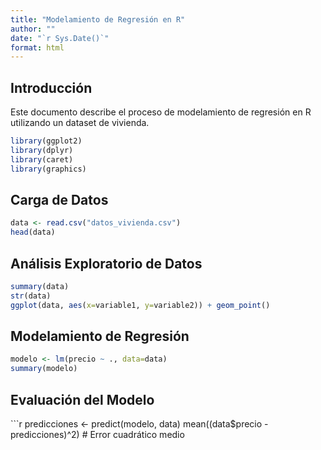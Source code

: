 ```yaml
---
title: "Modelamiento de Regresión en R"
author: ""
date: "`r Sys.Date()`"
format: html
---
```


## Introducción

Este documento describe el proceso de modelamiento de regresión en R utilizando un dataset de vivienda.

```r
library(ggplot2)
library(dplyr)
library(caret)
library(graphics)
```

## Carga de Datos

```r
data <- read.csv("datos_vivienda.csv")
head(data)
```

## Análisis Exploratorio de Datos

```r
summary(data)
str(data)
ggplot(data, aes(x=variable1, y=variable2)) + geom_point()
```

## Modelamiento de Regresión

```r
modelo <- lm(precio ~ ., data=data)
summary(modelo)
```

## Evaluación del Modelo

```r
predicciones <- predict(modelo, data)
mean((data$precio - predicciones)^2)  # Error cuadrático medio
